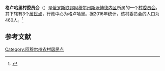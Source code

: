 {{Infobox Settlement
| official_name = 格卢哈里村委员会
| native_name = Курганский сельсовет
| settlement_type = [[村委员会|村委员会]]
| subdivision_type = [[国家|国家]]
| subdivision_type1 = [[俄罗斯行政区划|州]]
| subdivision_type2 = [[区_(苏联)|区]]
| subdivision_name = {{RUS}}
| subdivision_name1 = [[阿穆尔州|阿穆尔州]]
| subdivision_name2 = [[斯沃博德内区|斯沃博德内区]]
| seat_type = 行政中心
| seat = 格卢哈里
| population_as_of=2016
| population_footnotes = <ref name=amurstat />
| population_total = 460
| coordinates_display = inline,title
| latd = 51 | latm = 44 | lats = 43 | latNS = N
| longd = 128 | longm = 04 | longs = 05 | longEW = E
| timezone = [[雅库茨克时间|MSK+6]]
| utc_offset = +9
| blank_name = [[俄罗斯市政土地区划代码|OKTMO编码]]
| blank_info = [http://classif.spb.ru/classificators/view/tma.php?st=A&kr=1&kod=10642430 10642430]
}}
'''格卢哈里村委员会'''（{{lang-ru|Курганский сельсовет}}）是[[俄罗斯联邦|俄罗斯联邦]][[阿穆尔州|阿穆尔州]][[斯沃博德内区|斯沃博德内区]]所属的一个[[村委员会|村委员会]]。其下辖有3个[[居民点|居民点]]，行政中心为格卢哈里。据2016年统计，该村委员会的人口为460人。<ref name=amurstat>{{cite web |url=http://amurstat.gks.ru/wps/wcm/connect/rosstat_ts/amurstat/resources/d600c10043769f3eb9effbdd898fc419/07_1_4.htm |title=Оценка численности населения по городским округам, муниципальным районам, городским и сельским поселениям Амурской области на 1 января 2016 года |language=ru |accessdate=2016-04-21 |archiveurl=https://www.webcitation.org/6gvsqa6qi?url=http://amurstat.gks.ru/wps/wcm/connect/rosstat_ts/amurstat/resources/d600c10043769f3eb9effbdd898fc419/07_1_4.htm |archivedate=2016-04-21 |deadurl=yes }}</ref>

== 参考文献 ==
{{reflist}}

{{Russia-stub}}

[[Category:阿穆尔州农村居民点|Category:阿穆尔州农村居民点]]